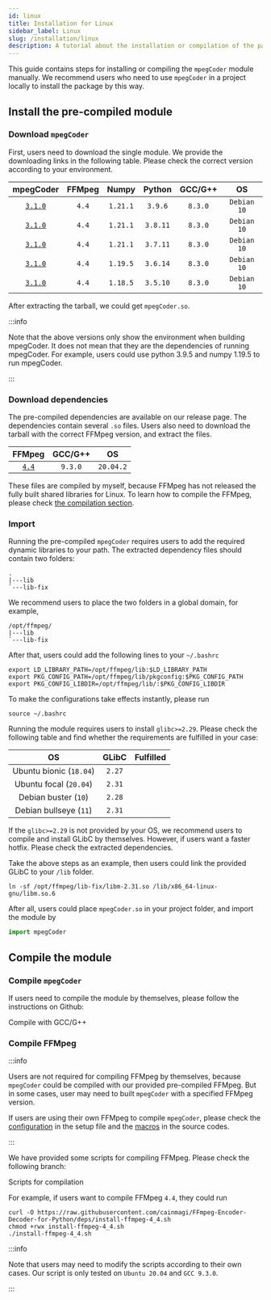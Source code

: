 ```yaml
---
id: linux
title: Installation for Linux
sidebar_label: Linux
slug: /installation/linux
description: A tutorial about the installation or compilation of the package for Linux.
---
```




This guide contains steps for installing or compiling the `mpegCoder` module manually. We recommend users who need to use `mpegCoder` in a project locally to install the package by this way.

## Install the pre-compiled module

### Download `mpegCoder`

First, users need to download the single module. We provide the downloading links in the following table. Please check the correct version according to your environment.

| mpegCoder | FFMpeg | Numpy | Python | GCC/G++ | OS |
| :-----: | :-----: | :-----: | :-----: | :-----: | :-----: |
| [`3.1.0`<InlineIcon icon={mdiDownloadBox}/>][download-3-1-0-py39] | `4.4` | `1.21.1` | `3.9.6` | `8.3.0` | `Debian 10` |
| [`3.1.0`<InlineIcon icon={mdiDownloadBox}/>][download-3-1-0-py38] | `4.4` | `1.21.1` | `3.8.11` | `8.3.0` | `Debian 10` |
| [`3.1.0`<InlineIcon icon={mdiDownloadBox}/>][download-3-1-0-py37] | `4.4` | `1.21.1` | `3.7.11` | `8.3.0` | `Debian 10` |
| [`3.1.0`<InlineIcon icon={mdiDownloadBox}/>][download-3-1-0-py36] | `4.4` | `1.19.5` | `3.6.14` | `8.3.0` | `Debian 10` |
| [`3.1.0`<InlineIcon icon={mdiDownloadBox}/>][download-3-1-0-py35] | `4.4` | `1.18.5` | `3.5.10` | `8.3.0` | `Debian 10` |

After extracting the tarball, we could get `mpegCoder.so`.

:::info

Note that the above versions only show the environment when building mpegCoder. It does not mean that they are the dependencies of running mpegCoder. For example, users could use python 3.9.5 and numpy 1.19.5 to run mpegCoder.

:::

### Download dependencies

The pre-compiled dependencies are available on our release page. The dependencies contain several `.so` files. Users also need to download the tarball with the correct FFMpeg version, and extract the files.

| FFMpeg | GCC/G++ | OS |
| :-----: | :-----: | :-----: |
| [`4.4`<InlineIcon icon={mdiDownloadBox}/>][download-ff-4-4] | `9.3.0` | `20.04.2` |

These files are compiled by myself, because FFMpeg has not released the fully built shared libraries for Linux. To learn how to compile the FFMpeg, please check [the compilation section](#compile-the-module).

### Import

Running the pre-compiled `mpegCoder` requires users to add the required dynamic libraries to your path. The extracted dependency files should contain two folders:

```shell
.
|---lib
`---lib-fix
```

We recommend users to place the two folders in a global domain, for example,

```shell
/opt/ffmpeg/
|---lib
`---lib-fix
```

After that, users could add the following lines to your `~/.bashrc`

```shell
export LD_LIBRARY_PATH=/opt/ffmpeg/lib:$LD_LIBRARY_PATH
export PKG_CONFIG_PATH=/opt/ffmpeg/lib/pkgconfig:$PKG_CONFIG_PATH
export PKG_CONFIG_LIBDIR=/opt/ffmpeg/lib/:$PKG_CONFIG_LIBDIR
```

To make the configurations take effects instantly, please run

```shell
source ~/.bashrc
```

Running the module requires users to install `glibc>=2.29`. Please check the following table and find whether the requirements are fulfilled in your case:

| OS | GLibC | Fulfilled |
| :-----: | :-----: | :-----: |
| Ubuntu bionic (`18.04`) | `2.27` | <InlineIcon icon={vsiCloseIcon}/> |
| Ubuntu focal (`20.04`) | `2.31` | <InlineIcon icon={vsiCheckIcon}/> |
| Debian buster (`10`) | `2.28` | <InlineIcon icon={vsiCloseIcon}/> |
| Debian bullseye (`11`) | `2.31` | <InlineIcon icon={vsiCheckIcon}/> |

If the `glibc>=2.29` is not provided by your OS, we recommend users to compile and install GLibC by themselves. However, if users want a faster hotfix. Please check the extracted dependencies.

Take the above steps as an example, then users could link the provided GLibC to your `/lib` folder.

```shell
ln -sf /opt/ffmpeg/lib-fix/libm-2.31.so /lib/x86_64-linux-gnu/libm.so.6
```

After all, users could place `mpegCoder.so` in your project folder, and import the module by

```python
import mpegCoder
```

## Compile the module

### Compile `mpegCoder`

If users need to compile the module by themselves, please follow the instructions on Github:

<p>
  <DarkButton to="https://github.com/cainmagi/FFmpeg-Encoder-Decoder-for-Python/blob/master-linux/README.md" icon={vsiDebugAlt}>
    Compile with GCC/G++
  </DarkButton>
</p>

### Compile FFMpeg

:::info

Users are not required for compiling FFMpeg by themselves, because `mpegCoder` could be compiled with our provided pre-compiled FFMpeg. But in some cases, user may need to built `mpegCoder` with a specified FFMpeg version.

If users are using their own FFMpeg to compile `mpegCoder`, please check the [configuration<IconExternalLink/>][code-config] in the setup file and the [macros<IconExternalLink/>][code-macros] in the source codes.

:::

We have provided some scripts for compiling FFMpeg. Please check the following branch:

<p>
  <DarkButton to="https://github.com/cainmagi/FFmpeg-Encoder-Decoder-for-Python/tree/deps" icon={octMarkGithub16}>
    Scripts for compilation
  </DarkButton>
</p>

For example, if users want to compile FFMpeg `4.4`, they could run

```shell
curl -O https://raw.githubusercontent.com/cainmagi/FFmpeg-Encoder-Decoder-for-Python/deps/install-ffmpeg-4_4.sh
chmod +rwx install-ffmpeg-4_4.sh
./install-ffmpeg-4_4.sh
```

:::info

Note that users may need to modify the scripts according to their own cases. Our script is only tested on `Ubuntu 20.04` and `GCC 9.3.0`.

:::

[download-3-1-0-py39]:https://github.com/cainmagi/FFmpeg-Encoder-Decoder-for-Python/releases/download/3.1.0-linux/mpegCoder_3_1_0_Linux_py39.tar.xz
[download-3-1-0-py38]:https://github.com/cainmagi/FFmpeg-Encoder-Decoder-for-Python/releases/download/3.1.0-linux/mpegCoder_3_1_0_Linux_py38.tar.xz
[download-3-1-0-py37]:https://github.com/cainmagi/FFmpeg-Encoder-Decoder-for-Python/releases/download/3.1.0-linux/mpegCoder_3_1_0_Linux_py37.tar.xz
[download-3-1-0-py36]:https://github.com/cainmagi/FFmpeg-Encoder-Decoder-for-Python/releases/download/3.1.0-linux/mpegCoder_3_1_0_Linux_py36.tar.xz
[download-3-1-0-py35]:https://github.com/cainmagi/FFmpeg-Encoder-Decoder-for-Python/releases/download/3.1.0-linux/mpegCoder_3_1_0_Linux_py35.tar.xz
[download-ff-4-4]:https://github.com/cainmagi/FFmpeg-Encoder-Decoder-for-Python/releases/download/deps-3.0.0/so-linux-ffmpeg_4_4.tar.xz
[code-config]:https://github.com/cainmagi/FFmpeg-Encoder-Decoder-for-Python/blob/master-linux/setup.py#L34
[code-macros]:https://github.com/cainmagi/FFmpeg-Encoder-Decoder-for-Python/blob/master-linux/MpegCoder/MpegBase.h#L11
